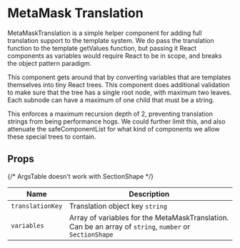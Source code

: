 

# MetaMask Translation

MetaMaskTranslation is a simple helper component for adding full translation
support to the template system. We do pass the translation function to the
template getValues function, but passing it React components as variables
would require React to be in scope, and breaks the object pattern paradigm.

This component gets around that by converting variables that are templates
themselves into tiny React trees. This component does additional validation
to make sure that the tree has a single root node, with maximum two leaves.
Each subnode can have a maximum of one child that must be a string.

This enforces a maximum recursion depth of 2, preventing translation strings
from being performance hogs. We could further limit this, and also attenuate
the safeComponentList for what kind of components we allow these special
trees to contain.

<Canvas>
  <Story id="components-app-metamasktranslation--default-story" />
</Canvas>

## Props

{/*
ArgsTable doesn't work with SectionShape
<ArgsTable of={MetaMaskTranslation} />
*/}

| Name             | Description                                                                                             |
| ---------------- | ------------------------------------------------------------------------------------------------------- |
| `translationKey` | Translation object key `string`                                                                         |
| `variables`      | Array of variables for the MetaMaskTranslation. Can be an array of `string`, `number` or `SectionShape` |
